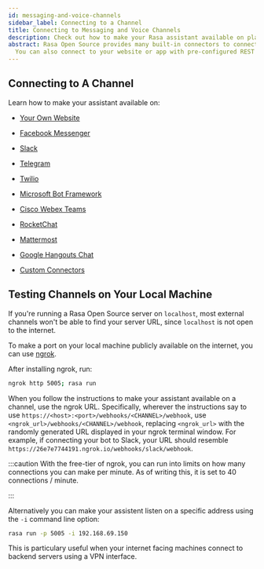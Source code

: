 ```yaml
---
id: messaging-and-voice-channels
sidebar_label: Connecting to a Channel
title: Connecting to Messaging and Voice Channels
description: Check out how to make your Rasa assistant available on platforms like Facebook Messenger, Slack, Telegram or even your very own website.
abstract: Rasa Open Source provides many built-in connectors to connect to common messaging and voice channels.
  You can also connect to your website or app with pre-configured REST channels or build your own custom connector.
---
```


## Connecting to A Channel

Learn how to make your assistant available on:

* [Your Own Website](./connectors/your-own-website.mdx)

* [Facebook Messenger](./connectors/facebook-and-instagram-messenger.mdx)

* [Slack](./connectors/slack.mdx)

* [Telegram](./connectors/telegram.mdx)

* [Twilio](./connectors/twilio.mdx)

* [Microsoft Bot Framework](./connectors/microsoft-bot-framework.mdx)

* [Cisco Webex Teams](./connectors/cisco-webex-teams.mdx)

* [RocketChat](./connectors/rocketchat.mdx)

* [Mattermost](./connectors/mattermost.mdx)

* [Google Hangouts Chat](./connectors/hangouts.mdx)

* [Custom Connectors](./connectors/custom-connectors.mdx)


## Testing Channels on Your Local Machine

If you're running a Rasa Open Source server on `localhost`, 
most external channels won't be able to find your server URL, since `localhost` is not open to the internet. 

To make a port on your local machine publicly available on the internet, 
you can use [ngrok](https://ngrok.com/).

After installing ngrok, run:

```bash
ngrok http 5005; rasa run
```

When you follow the instructions to make your assistant available on a channel, use the ngrok URL.
Specifically, wherever the instructions say to use `https://<host>:<port>/webhooks/<CHANNEL>/webhook`,
use `<ngrok_url>/webhooks/<CHANNEL>/webhook`, replacing `<ngrok_url>` with the randomly generated
URL displayed in your ngrok terminal window. For example, if connecting your bot to Slack, 
your URL should resemble `https://26e7e7744191.ngrok.io/webhooks/slack/webhook`.

:::caution
With the free-tier of ngrok, you can run into limits on how many connections you can make per minute.
As of writing this, it is set to 40 connections / minute.

:::

Alternatively you can make your assistent listen on a specific address using the `-i` command line
option:

```bash
rasa run -p 5005 -i 192.168.69.150
```

This is particulary useful when your internet facing machines connect to backend servers using a VPN 
interface.

